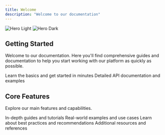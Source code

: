 ```yaml
---
title: Welcome
description: "Welcome to our documentation"
---
```


<img
  className="block dark:hidden"
  src="/images/hero-light.png"
  alt="Hero Light"
/>
<img
  className="hidden dark:block"
  src="/images/hero-dark.png"
  alt="Hero Dark"
/>

## Getting Started

Welcome to our documentation. Here you'll find comprehensive guides and documentation to help you start working with our platform as quickly as possible.

<CardGroup cols={2}>
  <Card
    title="Quick Start Guide"
    icon="rocket"
    href="/quickstart"
  >
    Learn the basics and get started in minutes
  </Card>
  <Card
    title="API Reference"
    icon="code"
    href="/api-reference/introduction"
  >
    Detailed API documentation and examples
  </Card>
</CardGroup>

## Core Features

Explore our main features and capabilities.

<CardGroup cols={2}>
  <Card
    title="Guides"
    icon="book"
    href="/essentials/markdown"
  >
    In-depth guides and tutorials
  </Card>
  <Card
    title="Examples"
    icon="code"
    href="/api-reference/endpoint/get"
  >
    Real-world examples and use cases
  </Card>
  <Card
    title="Best Practices"
    icon="star"
    href="/essentials/settings"
  >
    Learn about best practices and recommendations
  </Card>
  <Card
    title="Resources"
    icon="bookmark"
    href="/essentials/navigation"
  >
    Additional resources and references
  </Card>
</CardGroup>
